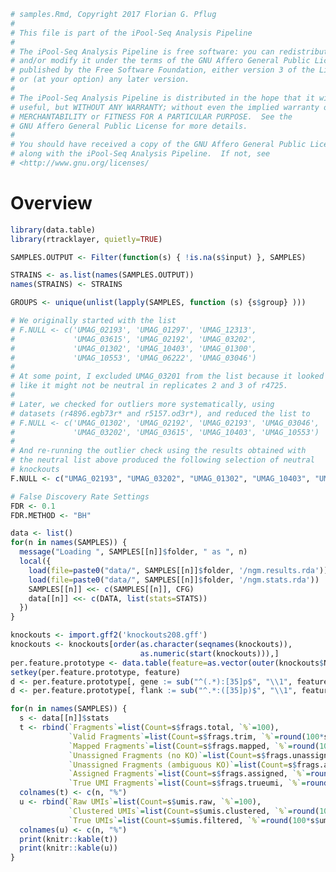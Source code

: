 ```r
# samples.Rmd, Copyright 2017 Florian G. Pflug
# 
# This file is part of the iPool-Seq Analysis Pipeline
#
# The iPool-Seq Analysis Pipeline is free software: you can redistribute it
# and/or modify it under the terms of the GNU Affero General Public License as
# published by the Free Software Foundation, either version 3 of the License,
# or (at your option) any later version.
#
# The iPool-Seq Analysis Pipeline is distributed in the hope that it will be
# useful, but WITHOUT ANY WARRANTY; without even the implied warranty of
# MERCHANTABILITY or FITNESS FOR A PARTICULAR PURPOSE.  See the
# GNU Affero General Public License for more details.
#
# You should have received a copy of the GNU Affero General Public License
# along with the iPool-Seq Analysis Pipeline.  If not, see
# <http://www.gnu.org/licenses/
```

Overview
========

```r
library(data.table)
library(rtracklayer, quietly=TRUE)
```

```r
SAMPLES.OUTPUT <- Filter(function(s) { !is.na(s$input) }, SAMPLES)

STRAINS <- as.list(names(SAMPLES.OUTPUT))
names(STRAINS) <- STRAINS

GROUPS <- unique(unlist(lapply(SAMPLES, function (s) {s$group} )))

# We originally started with the list
# F.NULL <- c('UMAG_02193', 'UMAG_01297', 'UMAG_12313',
#             'UMAG_03615', 'UMAG_02192', 'UMAG_03202',
#             'UMAG_01302', 'UMAG_10403', 'UMAG_01300',
#             'UMAG_10553', 'UMAG_06222', 'UMAG_03046')
#
# At some point, I excluded UMAG_03201 from the list because it looked
# like it might not be neutral in replicates 2 and 3 of r4725.
# 
# Later, we checked for outliers more systematically, using
# datasets (r4896.egb73r* and r5157.od3r*), and reduced the list to
# F.NULL <- c('UMAG_01302', 'UMAG_02192', 'UMAG_02193', 'UMAG_03046',
#             'UMAG_03202', 'UMAG_03615', 'UMAG_10403', 'UMAG_10553')
#
# And re-running the outlier check using the results obtained with
# the neutral list above produced the following selection of neutral
# knockouts
F.NULL <- c("UMAG_02193", "UMAG_03202", "UMAG_01302", "UMAG_10403", "UMAG_10553")

# False Discovery Rate Settings
FDR <- 0.1
FDR.METHOD <- "BH"

data <- list()
for(n in names(SAMPLES)) {
  message("Loading ", SAMPLES[[n]]$folder, " as ", n)
  local({
    load(file=paste0("data/", SAMPLES[[n]]$folder, '/ngm.results.rda'))
    load(file=paste0("data/", SAMPLES[[n]]$folder, '/ngm.stats.rda'))
    SAMPLES[[n]] <<- c(SAMPLES[[n]], CFG)
    data[[n]] <<- c(DATA, list(stats=STATS))
  })
}
```

```r
knockouts <- import.gff2('knockouts208.gff')
knockouts <- knockouts[order(as.character(seqnames(knockouts)),
                             as.numeric(start(knockouts))),]
per.feature.prototype <- data.table(feature=as.vector(outer(knockouts$Name, c(':3p', ':5p'), 'paste0')))
setkey(per.feature.prototype, feature)
d <- per.feature.prototype[, gene := sub("^(.*):[35]p$", "\\1", feature) ]
d <- per.feature.prototype[, flank := sub("^.*:([35]p)$", "\\1", feature) ]
```

```r
for(n in names(SAMPLES)) {
  s <- data[[n]]$stats
  t <- rbind(`Fragments`=list(Count=s$frags.total, `%`=100),
             `Valid Fragments`=list(Count=s$frags.trim, `%`=round(100*s$frags.trim/s$frags.total, digits=2)),
             `Mapped Fragments`=list(Count=s$frags.mapped, `%`=round(100*s$frags.mapped/s$frags.total, digits=2)),
             `Unassigned Fragments (no KO)`=list(Count=s$frags.unassigned, `%`=round(100*s$frags.unassigned/s$frags.total, digits=2)),
             `Unassigned Fragments (ambiguous KO)`=list(Count=s$frags.ambiguous, `%`=round(100*s$frags.ambiguous/s$frags.total, digits=2)),
             `Assigned Fragments`=list(Count=s$frags.assigned, `%`=round(100*s$frags.assigned/s$frags.total, digits=2)),
             `True UMI Fragments`=list(Count=s$frags.trueumi, `%`=round(100*s$frags.trueumi/s$frags.total, digits=2)))
  colnames(t) <- c(n, "%")
  u <- rbind(`Raw UMIs`=list(Count=s$umis.raw, `%`=100),
             `Clustered UMIs`=list(Count=s$umis.clustered, `%`=round(100*s$umis.clustered/s$umis.raw, digits=2)),
             `True UMIs`=list(Count=s$umis.filtered, `%`=round(100*s$umis.filtered/s$umis.raw, digits=2)))
  colnames(u) <- c(n, "%")
  print(knitr::kable(t))
  print(knitr::kable(u))
}
```
